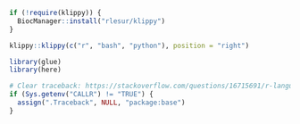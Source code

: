 <style>
  p {
    text-align: justify;
  }

  ul, ol {
    font-size: 16px;
  }

  #content.my-content {
    max-width: 1024px;
  }

  #content.fullwidth {
    margin-left: 0;
  }
</style>

<script src="https://unpkg.com/@popperjs/core@2"></script>
<script src="https://unpkg.com/tippy.js@6"></script>

<script>
var my_collapse_fn = function(e) {
  $("#sidebar").toggle();
  $("#content").toggleClass("fullwidth");
}

$(document).ready(function() {
  $("#content").addClass("my-content");

  setTimeout(function() {
    $("pre.sourceCode").each(function() {
      var pre = $(this);
      var lang = pre[0].classList[1];

      if (typeof lang !== "undefined") {
        tippy(pre[0], {
          content: lang.toUpperCase(),
          placement: "left"
        });
      }
    });
  }, 500);
  
  setTimeout(function() {
    $("img.image-thumb[alt='']").each(function(i, el) {
      var caption = $(el).next("p").text();
      el.setAttribute("alt", caption);
    });
  }, 500);
  
  setTimeout(function() {
    var img = $("img.octicon");
    img.each(function(i, el) {
      el.parentNode.innerHTML = '<span class="octicon glyphicon glyphicon-copy"></span>'
    });
  }, 500);
});
</script>

<div id="my_menu_collapse" style="z-index: 9999; position: absolute; align-content: center; top: 5px; left: 5px; cursor: pointer;" onclick="my_collapse_fn()">
<span class="glyphicon glyphicon-menu-hamburger" style="display: fixed;"></span>
</div>

```r
if (!require(klippy)) {
  BiocManager::install("rlesur/klippy")
}

klippy::klippy(c("r", "bash", "python"), position = "right")
```

```r
library(glue)
library(here)

# Clear traceback: https://stackoverflow.com/questions/16715691/r-language-how-to-clear-the-frames-stack-in-rstudio-console
if (Sys.getenv("CALLR") != "TRUE") {
  assign(".Traceback", NULL, "package:base")
}
```
